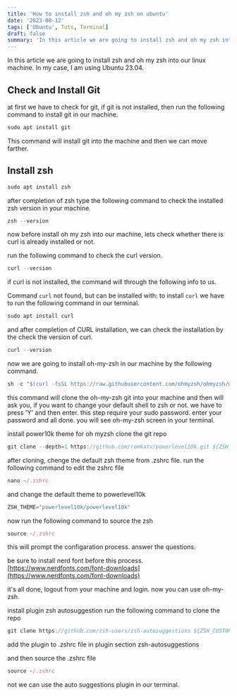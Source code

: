 ```yaml
---
title: 'How to install zsh and oh my zsh on ubuntu' 
date: '2023-08-12'
tags: ['Ubuntu', Tuts, Terminal]
draft: false
summary: 'In this article we are going to install zsh and oh my zsh into our linux machine. In my case, I am using Ubuntu 23.04.'
---
```

In this article we are going to install zsh and oh my zsh into our linux machine. In my case, I am using Ubuntu 23.04.

## Check and Install Git
at first we have to check for git, if git is not installed, then run the following command to install git in our machine.

```jsx
sudo apt install git
```
This command will install git into the machine and then we can move farther.


## Install zsh

```jsx
sudo apt install zsh
```

after completion of zsh type the following command to check the installed zsh version in your machine.

```jsx
zsh --version
```

now before install oh my zsh into our machine, lets check whether there is curl is already installed or not.

run the following command to check the curl version.
```jsx
curl --version
```

if curl is not installed, the command will through the following info to us.

Command `curl` not found, but can be installed with:
to install `curl` we have to run the following command in our terminal.

```jsx
sudo apt install curl
```

and after completion of CURL installation, we can check the installation by the check the version of curl.

```jsx
curl --version
```

now we are going to install oh-my-zsh in our machine by the following command.

```jsx
sh -c "$(curl -fsSL https://raw.githubusercontent.com/ohmyzsh/ohmyzsh/master/tools/install.sh)"
```

this command will clone the oh-my-zsh git into your machine and then will ask you, if you want to change your default shell to zsh or not. we have to press 'Y' and then enter. this step require your sudo password. enter your password and all done. you will see oh-my-zsh screen in your terminal.

install power10k theme for oh myzsh clone the git repo

```jsx
git clone --depth=1 https://github.com/romkatv/powerlevel10k.git ${ZSH_CUSTOM:-$HOME/.oh-my-zsh/custom}/themes/powerlevel10k
```
after cloning, chenge the default zsh theme from .zshrc file. run the following command to edit the zshrc file


```jsx
nano ~/.zshrc
```
and change the default theme to powerlevel10k

```jsx
ZSH_THEME="powerlevel10k/powerlevel10k"
```

now run the following command to source the zsh

```jsx
source ~/.zshrc
```
this will prompt the configaration process. answer the questions.

be sure to install nerd font before this process. 
[https://www.nerdfonts.com/font-downloads](https://www.nerdfonts.com/font-downloads)

it's all done, logout from your machine and login. now you can use oh-my-zsh.

install plugin zsh autosuggestion run the following command to clone the repo

```jsx
git clone https://github.com/zsh-users/zsh-autosuggestions ${ZSH_CUSTOM:-~/.oh-my-zsh/custom}/plugins/zsh-autosuggestions
```
add the plugin to .zshrc file in plugin section zsh-autosuggestions

and then source the .zshrc file

```jsx
source ~/.zshrc
```
not we can use the auto suggestions plugin in our terminal.



